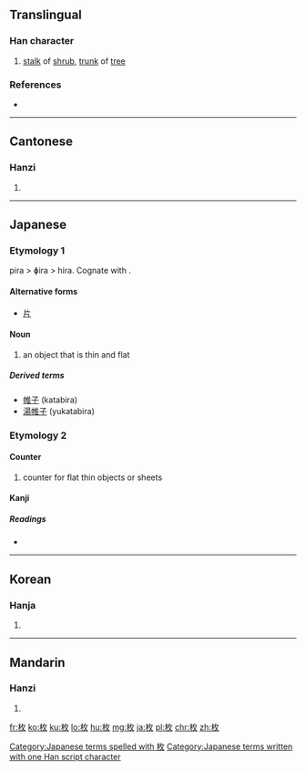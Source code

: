 ==Translingual==

===Han character===
{{Han char|rn=75|rad=木|as=04|sn=8|four=4894<sub>0</sub>|canj=木人大 (DOK)|ids=⿰[[木]][[攵]]}}

# [[stalk]] of [[shrub]], [[trunk]] of [[tree]]

===References===
* {{Han ref|kx=0516.080|dkj=14554|dj=0904.030|hdz=21171.010|uh=679A|ud=26522|bh=AA54|bd=43604}}

----

==Cantonese==

===Hanzi===
{{yue-hanzi|jyut=|y=mui4}}

# {{defn|lang=yue|sort=木04}}

----

==Japanese==

===Etymology 1===
pira > ɸira > hira. Cognate with {{term|平|hira|flat}}.

====Alternative forms====
* [[片]]

====Noun====
{{ja-noun|k|hira=ひら|rom=hira}}

# an object that is thin and flat

=====Derived terms=====
* [[帷子]] (katabira)
* [[湯帷子]] (yukatabira)

===Etymology 2===
{{rfe|lang=ja}}

====Counter====
{{ja-pos|k|counter|hira=まい|rom=-mai}}

# counter for flat thin objects or sheets

====Kanji====
{{ja-kanji|grade=6|rs=木04}}

=====Readings=====
* {{ja-readings|on=[[まい]] (mai), [[ばい]] (bai)|kun=[[ひら]] (hira)}}

[[Category:Japanese terms spelled with 枚]]
[[Category:Japanese terms written with one Han script character]]

----

==Korean==

===Hanja===
{{ko-hanja|hangeul=매|eumhun=|rv=mae|mr=mae|y=may}}

# {{defn|lang=ko|sort=木04}}

----

==Mandarin==

===Hanzi===
{{cmn-hanzi|pin=[[méi]] ([[mei2]])|wg=mei<sup>2</sup>}}

# {{defn|lang=cmn|sort=木04}}

[[fr:枚]]
[[ko:枚]]
[[ku:枚]]
[[lo:枚]]
[[hu:枚]]
[[mg:枚]]
[[ja:枚]]
[[pl:枚]]
[[chr:枚]]
[[zh:枚]]